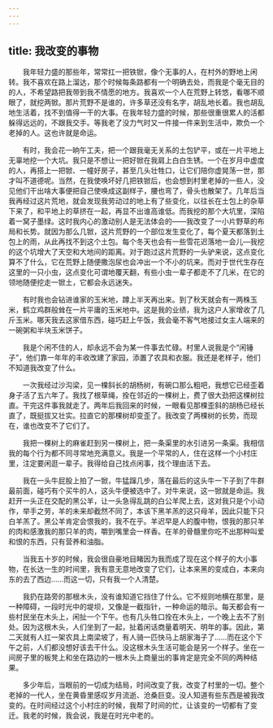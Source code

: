 ```yaml
---
---
---
```

title: 我改变的事物
---




　　我年轻力盛的那些年，常常扛一把铁锨，像个无事的人，在村外的野地上闲转。我不喜欢在路上溜达，那个时候每条路都有一个明确去处，而我是个毫无目的的人，不希望路把我带到我不情愿的地方。我喜欢一个人在荒野上转悠，看哪不顺眼了，就挖两锨。那片荒野不是谁的，许多草还没有名字，胡乱地长着。我也胡乱地生活着，找不到值得一干的大事。在我年轻力盛的时候，那些很重很累人的活都躲得远远的，不跟我交手。等我老了没力气时又一件接一件来到生活中，欺负一个老掉的人。这也许就是命运。

　　有时，我会花一晌午工夫，把一个跟我毫无关系的土包铲平，或在一片平地上无辜地挖一个大坑。我只是不想让一把好锨在我肩上白白生锈。一个在岁月中虚度的人，再搭上一把锨、一幢好房子，甚至几头壮牲口，让它们陪你虚晃荡一世，那才叫不道德呢。当然，在我使唤坏好几把铁锨后，也会想到村里老掉的一些人，没见他们干出啥大事便把自己使唤成这副样子，腰也弯了，骨头也散架了。几年后当我再经过这片荒地，就会发现我劳动过的地上有了些变化，以往长在土包上的杂草下来了，和平地上的草挤在一起，再显不出谁高谁低。而我挖的那个大坑里，深陷着一窝子墨绿。这时我内心的激动别人是无法体会的——我改变了一小片野草的布局和长势。就因为那么几锨，这片荒野的一个部位发生变化了，每个夏天都落到土包上的雨，从此再找不到这个土包。每个冬天也会有一些雪花迟落地一会儿―我挖的这个坑增大了天空和大地间的距离。对于跑过这片荒野的一头驴来说，这点变化算不了什么，它在荒野上随便撒泡尿也会冲出一个不小的坑来。而对于世代生存在这里的一只小虫，这点变化可谓地覆天翻，有些小虫一辈子都走不了几米，在它的领地随便挖走一锨土，它都会永远迷失。

　　有时我也会钻进谁家的玉米地，蹲上半天再出来。到了秋天就会有一两株玉米，鹤立鸡群般耸在一片平庸的玉米地中。这是我的业绩，我为这户人家增收了几斤玉米。哪天我去这家借东西，碰巧赶上午饭，我会毫不客气地接过女主人端来的一碗粥和半块玉米饼子。

　　我是个闲不住的人，却永远不会为某一件事去忙碌。村里人说我是个“闲锤子”，他们靠一年年的丰收改建了家园，添置了农具和衣服。我还是老样子，他们不知道我改变了什么。

　　一次我经过沙沟梁，见一棵斜长的胡杨树，有碗口那么粗吧，我想它已经歪着身子活了五六年了。我找了根草绳，拴在邻近的一棵树上，费了很大劲把这棵树拉直。干完这件事我就走了。两年后我回来的时候，一眼看见那棵歪斜的胡杨已经长直了，既挺拔又壮实。拉直它的那棵树却变歪了。我改变了两棵树的长势，而现在，谁也改变不了它们了。

　　我把一棵树上的麻雀赶到另一棵树上，把一条渠里的水引进另一条渠。我相信我的每个行为都不同寻常地充满意义。我是一个平常的人，住在这样一个小村庄里，注定要闲逛一辈子。我得给自己找点闲事，找个理由活下去。

　　我在一头牛屁股上拍了一锨，牛猛蹿几步，落在最后的这头牛一下子到了牛群最前面，碰巧有个买牛的人，这头牛便被选中了。对牛来说，这一锨就是命运。我赶开一头正在交配的黑公羊，让一头急得乱跳的白公羊爬上去，这对我只是个小动作，举手之劳，羊的未来却截然不同了，本该下黑羊羔的这只母羊，因此只能下只白羊羔了。黑公羊肯定会恨我的，我不在乎。羊迟早是人的腹中物，恨我的那只羊的肉和感激我的那只羊的肉，嚼到嘴里会一样香。在羊的骨髓里你吃不出那种叫爱和恨的东西，只有营养和油脂。

　　当我五十岁的时候，我会很自豪地目睹因为我而成了现在这个样子的大小事物，在长达一生的时间里，我有意无意地改变了它们，让本来黑的变成白，本来向东的去了西边……而这一切，只有我一个人清楚。

　　我扔在路旁的那根木头，没有谁知道它挡住了什么。它不规则地横在那里，是一种障碍，一段时光中的堤坝，又像是一截指针，一种命运的暗示。每天都会有一些村民坐在木头上，闲扯一个下午。也有几头牲口拴在木头上，一个晚上去不了别处。因为这根木头，人们坐到了一起，扯着闲话商量着明天、明年的事。因此，第二天就有人扛一架农具上南梁坡了，有人骑一匹快马上胡家海子了……而在这个下午之前，人们都没想好该去干什么。没这根木头生活可能会是另一个样子。坐在一间房子里的板凳上和坐在路边的一根木头上商量出的事肯定是完全不同的两种结果。

　　多少年后，当眼前的一切成为结局，时间改变了我，改变了村里的一切。整个老掉的一代人，坐在黄昏里感叹岁月流逝、沧桑巨变。没人知道有些东西是被我改变的。在时间经过这个小村庄的时候，我帮了时间的忙，让该变的一切都有了变迁。我老的时候，我会说，我是在时光中老的。